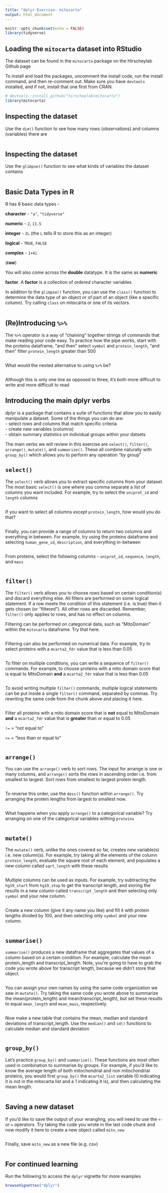```yaml
---
title: "dplyr Exercise: mitocarta"
output: html_document
---
```


```r
knitr::opts_chunk$set(echo = FALSE)
library(tidyverse)
```

## Loading the `mitocarta` dataset into RStudio 
The dataset can be found in the `mitocarta` package on the Hirscheylab Github page
  
To install and load the packages, uncomment the install code, run the install command, and then re-comment out. Make sure you have `devtools` installed, and if not, install that one first from CRAN.  
```r
# devtools::install_github("hirscheylab/mitocarta")
library(mitocarta)
```

## Inspecting the dataset
Use the `dim()` function to see how many rows (observations) and columns (variables) there are
```r

```

## Inspecting the dataset
Use the `glimpse()` function to see what kinds of variables the dataset contains
```r

```

## Basic Data Types in R 
R has 6 basic data types -

**character** - `"a"`, `"tidyverse"`  

**numeric** - `2`, `11.5`  

**integer** - `2L` (the `L` tells R to store this as an integer)  

**logical** - `TRUE`, `FALSE`  

**complex** - `1+4i`  

(**raw**)

You will also come across the **double** datatype. It is the same as **numeric**

**factor**. A **factor** is a collection of *ordered* character variables

In addition to the `glimpse()` function, you can use the `class()` function to determine the data type of an object or of part of an object (like a specific column). Try calling `class` on mitocarta or one of its vectors.
```r

```

## (Re)Introducing `%>%` 
The `%>%` operator is a way of "chaining" together strings of commands that make reading your code easy. To practice how the pipe works, start with the proteins dataframe, "and then" select `symbol` and `protein_length`, "and then" filter `protein_length` greater than 500
```r
 
```

What would the nested alternative to using `%>%` be? 
```r

```

Although this is only one line as opposed to three, it's both more difficult to write and more difficult to read

## Introducing the main dplyr verbs
dplyr is a package that contains a suite of functions that allow you to easily manipulate a dataset. Some of the things you can do are:  
- select rows and columns that match specific criteria  
- create new variables (columns)  
- obtain summary statistics on individual groups within your datsets  
  
The main verbs we will review in this exercise are `select()`, `filter()`, `arrange()`, `mutate()`, and `summarise()`. These all combine naturally with `group_by()` which allows you to perform any operation "by group"

## `select()` 
The `select()` verb allows you to extract specific columns from your dataset. The most basic `select()` is one where you comma separate a list of columns you want included. For example, try to select the `uniprot_id` and `length` columns
```r

```

If you want to select all columns *except* `protein_length`, how would you do that?
```r

```

Finally, you can provide a range of columns to return two columns and everything in between. For example, try using the proteins dataframe and selecting `human_gene_id`, `description`, and everything in-between
```r

```

From proteins, select the following columns - `uniprot_id`, `sequence`, `length`, and `mass`
```r

```

## `filter()` 
The `filter()` verb allows you to choose rows based on certain condition(s) and discard everything else. All filters are performed on some logical statement. If a row meets the condition of this statement (i.e. is true) then it gets chosen (or "filtered"). All other rows are discarded. Remember, `filter()` only applies to rows, and has no effect on columns.

Filtering can be performed on categorical data, such as "MitoDomain" within the `mitocarta` dataframe. Try that here.
```r

```

Filtering can also be performed on numerical data. For example, try to select proteins with a `mcarta2_fdr` value that is less than 0.05
```r

```

To filter on multiple conditions, you can write a sequence of `filter()` commands. For example, to choose proteins with a mito domain score that is equal to MitoDomain **and** a `mcarta2_fdr` value that is less than 0.05
```r

```

To avoid writing multiple `filter()` commands, multiple logical statements can be put inside a single `filter()` command, separated by commas. Try rewriting the same code from the chunk above and placing it here.
```r

```

Filter all proteins with a mito domain score that is **not** equal to MitoDomain **and** a `mcarta2_fdr` value that is **greater** than or equal to 0.05

`!=` = "not equal to"

`>=` = "less than or equal to"
```r

```

## `arrange()` 
You can use the `arrange()` verb to sort rows. The input for arrange is one or many columns, and `arrange()` sorts the rows in ascending order i.e. from smallest to largest. Sort rows from smallest to largest protein length.
```r

```

To reverse this order, use the `desc()` function within `arrange()`. Try arranging the protein lengths from largest to smallest now.
```r

```

What happens when you apply `arrange()` to a categorical variable? Try arranging on one of the categorical variables withing `proteins`
```r

```

## `mutate()` 
The `mutate()` verb, unlike the ones covered so far, creates new variable(s) i.e. new column(s). For example, try taking all the elements of the column `protein_length`, evaluate the square root of each element, and populates a new column called `sqrt_length` with these results
```r

```

Multiple columns can be used as inputs. For example, try subtracting the `hg19_start` from `hg19_stop` to get the transcript length, and storing the results in a new column called `transcript_length` and then selecting only `symbol` and your new column.
```r

```

Create a new column (give it any name you like) and fill it with protein lengths divided by 100, and then selecting only `symbol` and your new column.
```r

```

## `summarise()` 
`summarise()` produces a new dataframe that aggregates that values of a column based on a certain condition. For example,  calculate the mean protein_length and transcript_length. Note, you're going to have to grab the code you wrote above for transcript length, because we didn't store that object.
```r

```

You can assign your own names by using the same code organization we saw in `mutate()`. Try taking the same code you wrote above to summarize the mean(protein_length) and mean(transcript_length), but set these results to equal `mean_length` and `mean_mass`, respectively.
```r

```

Now make a new table that contains the mean, median and standard deviations of transcript_length. Use the `median()` and `sd()` functions to calculate median and standard deviation
```r

```

## `group_by()` 
Let's practice `group_by()` and `summarise()`. These functions are most often used in combination to summarise by groups. For example, if you'd like to know the average length of both mitochondrial and non mitochondrial proteins, you would first `group_by()` the `mcarta2_list` variable (0 indicating it is not in the mitocarta list and a 1 indicating it is), and then calculating the mean length. 

```r

```

## Saving a new dataset 
If you'd like to save the output of your wrangling, you will need to use the `<-` or `=` operators. Try taking the code you wrote in the last code chunk and now modify it here to create a new object called `mito_new`
```r
 
```

Finally, save `mito_new` as a new file (e.g. csv)
```r

```

## For continued learning
Run the following to access the `dplyr` vignette for more examples
```r
browseVignettes("dplyr")
```



